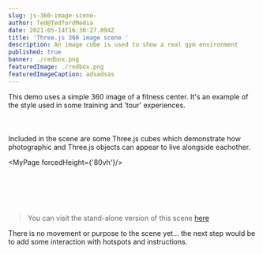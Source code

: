 ```yaml
---
slug: js-360-image-scene-
author: Ted@TedfordMedia
date: 2021-05-14T16:30:27.094Z
title: 'Three.js 360 image scene '
description: An image cube is used to show a real gym environment
published: true
banner: ./redbox.png
featuredImage: ./redbox.png
featuredImageCaption: adsadsas
---
```


 
<Layout>
This demo uses a simple 360 image of a fitness center.  It's an example of the style used in some training and 'tour' experiences.  
<br></br><br></br>Included in the scene are some Three.js cubes which demonstrate how photographic and Three.js objects can appear to live alongside eachother. 
  
<MyPage forcedHeight={'80vh'}/>  


<br></br> <br></br>  

>You can visit the stand-alone version of this scene <a href="/mytest">here</a>

There is no movement or purpose to the scene yet... the next step would be to add some interaction with hotspots and instructions.  
 
  
</Layout>

  